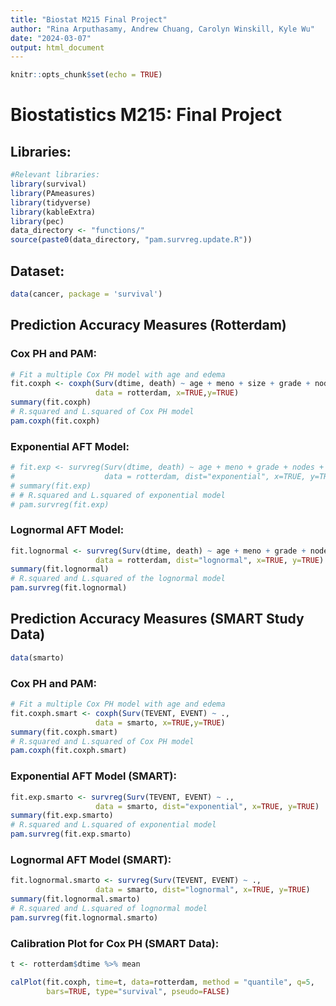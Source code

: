 ```yaml
---
title: "Biostat M215 Final Project"
author: "Rina Arputhasamy, Andrew Chuang, Carolyn Winskill, Kyle Wu"
date: "2024-03-07"
output: html_document
---
```


```r
knitr::opts_chunk$set(echo = TRUE)
```

# Biostatistics M215: Final Project

## Libraries: 
```r
#Relevant libraries:
library(survival)
library(PAmeasures)
library(tidyverse)
library(kableExtra)
library(pec)
data_directory <- "functions/"
source(paste0(data_directory, "pam.survreg.update.R"))
```

## Dataset:
```r
data(cancer, package = 'survival')
```

## Prediction Accuracy Measures (Rotterdam)

### Cox PH and PAM: 
```r
# Fit a multiple Cox PH model with age and edema
fit.coxph <- coxph(Surv(dtime, death) ~ age + meno + size + grade + nodes + pgr + er + hormon + chemo, 
                   data = rotterdam, x=TRUE,y=TRUE)
summary(fit.coxph)
# R.squared and L.squared of Cox PH model
pam.coxph(fit.coxph)
```


### Exponential AFT Model: 
```r
# fit.exp <- survreg(Surv(dtime, death) ~ age + meno + grade + nodes + pgr + er + hormon + chemo + as.factor(tester), 
#                    data = rotterdam, dist="exponential", x=TRUE, y=TRUE)
# summary(fit.exp)
# # R.squared and L.squared of exponential model
# pam.survreg(fit.exp)
```

### Lognormal AFT Model: 
```r
fit.lognormal <- survreg(Surv(dtime, death) ~ age + meno + grade + nodes + pgr + er + hormon + chemo, 
                   data = rotterdam, dist="lognormal", x=TRUE, y=TRUE)
summary(fit.lognormal)
# R.squared and L.squared of the lognormal model
pam.survreg(fit.lognormal)
```

## Prediction Accuracy Measures (SMART Study Data)

```r
data(smarto)
```

### Cox PH and PAM: 
```r
# Fit a multiple Cox PH model with age and edema
fit.coxph.smart <- coxph(Surv(TEVENT, EVENT) ~ ., 
                   data = smarto, x=TRUE,y=TRUE)
summary(fit.coxph.smart)
# R.squared and L.squared of Cox PH model
pam.coxph(fit.coxph.smart)
```

### Exponential AFT Model (SMART):
```r
fit.exp.smarto <- survreg(Surv(TEVENT, EVENT) ~ ., 
                   data = smarto, dist="exponential", x=TRUE, y=TRUE)
summary(fit.exp.smarto)
# R.squared and L.squared of exponential model
pam.survreg(fit.exp.smarto)
```

### Lognormal AFT Model (SMART):
```r
fit.lognormal.smarto <- survreg(Surv(TEVENT, EVENT) ~ ., 
                   data = smarto, dist="lognormal", x=TRUE, y=TRUE)
summary(fit.lognormal.smarto)
# R.squared and L.squared of lognormal model
pam.survreg(fit.lognormal.smarto)
```
### Calibration Plot for Cox PH (SMART Data):

```r
t <- rotterdam$dtime %>% mean

calPlot(fit.coxph, time=t, data=rotterdam, method = "quantile", q=5,
        bars=TRUE, type="survival", pseudo=FALSE)
```


